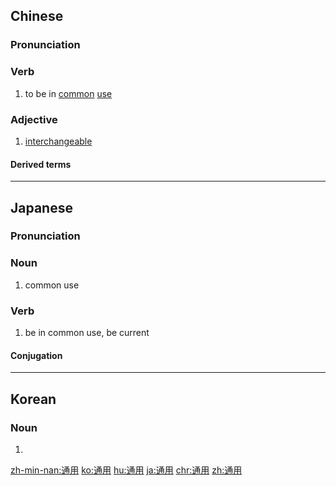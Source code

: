 ==Chinese==
{{zh-forms}}

===Pronunciation===
{{zh-pron
|m=tōngyòng
|c=tung1 jung6
|h=pfs=thûng-yung
|mn=thong-iōng
|cat=v,a
}}

===Verb===
{{zh-verb}}

# to be in [[common]] [[use]]

===Adjective===
{{zh-adj}}

# {{lb|zh|attributive}} [[interchangeable]]

====Derived terms====
{{zh-der|通用語|通用字|通用字表}}

{{zh-cat|Advanced}}

----

==Japanese==
{{ja-kanjitab|つう|よう|yomi=o}}

===Pronunciation===
{{ja-pron|つうよう|y=o}}

===Noun===
{{ja-noun|つうよう|tr=intrans}}

# common use

===Verb===
{{ja-verb-suru|つうよう|tr=intrans}}

#be in common use, be current

====Conjugation====
{{ja-suru|つうよう}}

----

==Korean==
{{ko-hanjatab}}

===Noun===
{{ko-noun|hj|hangeul=통용}}

# {{hanja form of|통용|}}

[[zh-min-nan:通用]]
[[ko:通用]]
[[hu:通用]]
[[ja:通用]]
[[chr:通用]]
[[zh:通用]]